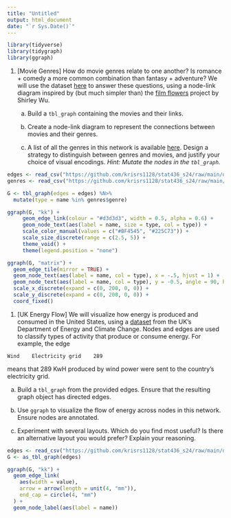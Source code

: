 ```yaml
---
title: "Untitled"
output: html_document
date: "`r Sys.Date()`"
---
```


```r
library(tidyverse)
library(tidygraph)
library(ggraph)
```

1. [Movie Genres] How do movie genres relate to one another? Is romance + comedy
a more common combination than fantasy + adventure? We will use the dataset
[here](https://github.com/krisrs1128/stat436_s24/raw/main/data/movie_links.csv)
to answer these questions, using a node-link diagram inspired by (but much
simpler than) the [film
flowers](https://observablehq.com/@sxywu/introduction-to-svg-and-d3-js) project
by Shirley Wu.

    a. Build a `tbl_graph` containing the movies and their links.
    
    b. Create a node-link diagram to represent the connections between movies and
    their genres.
    
    c. A list of all the genres in this network is available
    [here](https://github.com/krisrs1128/stat992_f23/blob/main/activities/week9/genres.csv).
    Design a strategy to distinguish between genres and movies, and justify your
    choice of visual encodings. _Hint: Mutate the nodes in the `tbl_graph`._

```r
edges <- read_csv("https://github.com/krisrs1128/stat436_s24/raw/main/data/movie_links.csv")
genres <- read_csv("https://github.com/krisrs1128/stat436_s24/raw/main/data/genres.csv")

G <- tbl_graph(edges = edges) %N>%
  mutate(type = name %in% genres$genre)

ggraph(G, "kk") +
     geom_edge_link(colour = "#d3d3d3", width = 0.5, alpha = 0.6) +
     geom_node_text(aes(label = name, size = type, col = type)) +
     scale_color_manual(values = c("#BF4545", "#225C73")) +
     scale_size_discrete(range = c(2.5, 5)) +
     theme_void() +
     theme(legend.position = "none")

ggraph(G, "matrix") +
  geom_edge_tile(mirror = TRUE) +
  geom_node_text(aes(label = name, col = type), x = -.5, hjust = 1) +
  geom_node_text(aes(label = name, col = type), y = -0.5, angle = 90, hjust = 1) +
  scale_x_discrete(expand = c(0, 200, 0, 0)) +
  scale_y_discrete(expand = c(0, 200, 0, 0)) +
  coord_fixed()
```

1. [UK Energy Flow] We will visualize how energy is produced and consumed in the
United States, using a [dataset](https://github.com/krisrs1128/stat436_s24/raw/main/data/energy.csv) from the UK's Department of Energy and Climate
Change. Nodes and edges are used to classify types of activity that produce or
consume energy. For example, the edge

```
Wind    Electricity grid    289 
```

means that 289 KwH produced by wind power were sent to the country's electricity grid.

a. Build a `tbl_graph` from the provided edges. Ensure that the resulting
graph object has directed edges.

b. Use `ggraph` to visualize the flow of energy across nodes in this
network. Ensure nodes are annotated.

c. Experiment with several layouts. Which do you find most useful? Is there
an alternative layout you would prefer? Explain your reasoning.



```r
edges <- read_csv("https://github.com/krisrs1128/stat436_s24/raw/main/data/energy.csv")
G <- as_tbl_graph(edges)
```

```r
ggraph(G, "kk") +
  geom_edge_link(
    aes(width = value), 
    arrow = arrow(length = unit(4, "mm")), 
    end_cap = circle(4, "mm")
  ) + 
  geom_node_label(aes(label = name))
```
